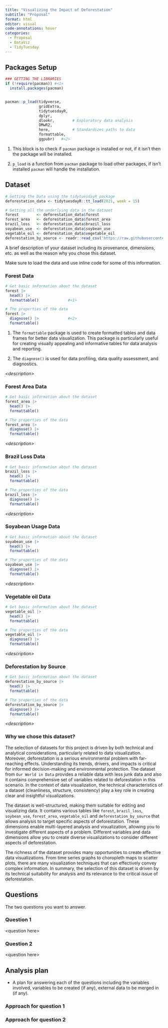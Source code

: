 ```yaml
---
title: "Visualizing the Impact of Deforestation"
subtitle: "Proposal"
format: html
editor: visual
code-annotations: hover
categories: 
  - Proposal
  - DataViz
  - TidyTuesday
---
```


## Packages Setup

```r
### GETTING THE LIBRARIES
if (!require(pacman)) #<1>
  install.packages(pacman)


pacman::p_load(tidyverse,
               gridExtra,
               tidytuesdayR,
               dplyr,
               dlookr,        # Exploratory data analysis
               DMwR2, 
               here,          # Standardizes paths to data
               formattable,
               ggpubr)   #<2>
```

1.  This block is to check if `pacman` package is installed or not, if it isn't then the package will be installed.

2.  `p_load` is a function from `pacman` package to load other packages, if isn't installed `pacman` will handle the installation.

## Dataset

```r
# Getting the Data using the tidytuesdayR package 
deforestation_data <- tidytuesdayR::tt_load(2021, week = 15)

# Getting all the underlying data in the dataset
forest        <- deforestation_data$forest
forest_area   <- deforestation_data$forest_area
brazil_loss   <- deforestation_data$brazil_loss
soyabean_use  <- deforestation_data$soybean_use
vegetable_oil <- deforestation_data$vegetable_oil
deforestation_by_source <- readr::read_csv('https://raw.githubusercontent.com/rfordatascience/tidytuesday/master/data/2021/2021-04-06/deforestation_by_source.csv')
```

A brief description of your dataset including its provenance, dimensions, etc. as well as the reason why you chose this dataset.

Make sure to load the data and use inline code for some of this information.

### Forest Data

```r
# Get basic information about the dataset
forest |>
  head() |>
  formattable()             #<1>

# The properties of the data
forest |>
  diagnose() |>             #<2>
  formattable()
```

1.  The `formattable` package is used to create formatted tables and data frames for better data visualization. This package is particularly useful for creating visually appealing and informative tables for data analysis and reporting.

2.  The `diagnose()` is used for data profiling, data quality assessment, and diagnostics.

*\<description\>*

### Forest Area Data

```r
# Get basic information about the dataset
forest_area |>
  head() |>                    
  formattable()

# The properties of the data
forest_area |>
  diagnose() |>
  formattable()
```

*\<description\>*

### Brazil Loss Data

```r
# Get basic information about the dataset
brazil_loss |>
  head() |>
  formattable()

# The properties of the data
brazil_loss |>
  diagnose() |>
  formattable()
```

*\<description\>*

### Soyabean Usage Data

```r
# Get basic information about the dataset
soyabean_use |>
  head() |>
  formattable()

# The properties of the data
soyabean_use |>
  diagnose() |>
  formattable()
```

*\<description\>*

### Vegetable oil Data

```r
# Get basic information about the dataset
vegetable_oil |>
  head() |>
  formattable()

# The properties of the data
vegetable_oil |>
  diagnose() |>
  formattable()
```

*\<description\>*

### Deforestation by Source

```r
# Get basic information about the dataset
deforestation_by_source |>
  head() |>
  formattable()

# The properties of the data
deforestation_by_source |>
  diagnose() |>
  formattable()
```

*\<description\>*

### Why we chose this dataset?

The selection of datasets for this project is driven by both technical and analytical considerations, particularly related to data visualization. Moreover, deforestation is a serious environmental problem with far-reaching effects. Understanding its trends, drivers, and impacts is critical for informed decision-making and environmental protection. The dataset from `Our World in Data` provides a reliable data with less junk data and also it contains comprehensive set of variables related to deforestation in this scenario. In the context of data visualization, the technical characteristics of a dataset (cleanliness, structure, consistency) play a key role in creating clear and insightful visualizations.

The dataset is well-structured, making them suitable for editing and visualizing data. It contains various tables like `forest`, `brazil_loss`, `soybean_use`, `forest_area`, `vegetable_oil` and `deforestation_by_source` that allows analysis to target specific aspects of deforestation. These dimensions enable multi-layered analysis and visualization, allowing you to investigate different aspects of a problem. Different variables and data dimensions allow you to create diverse visualizations to consider different aspects of deforestation.

The richness of the dataset provides many opportunities to create effective data visualizations. From time series graphs to choropleth maps to scatter plots, there are many visualization techniques that can effectively convey complex information. In summary, the selection of this dataset is driven by its technical suitability for analysis and its relevance to the critical issue of deforestation.

## Questions

The two questions you want to answer.

### Question 1

\<question here\>

### Question 2

\<question here\>

## Analysis plan

-   A plan for answering each of the questions including the variables involved, variables to be created (if any), external data to be merged in (if any).

### **Approach for question 1**

### Approach for question 2
